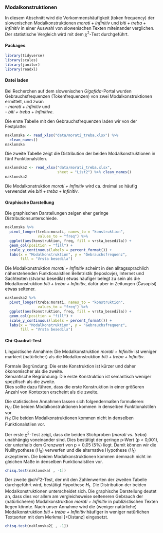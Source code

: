 ### Modalkonstruktionen 

In diesem Abschnitt wird die Vorkommenshäufigkeit (token frequency) der slowenischen Modalkonstruktionen *morati + Infinitiv* und *biti + treba + Infinitiv* in einer Auswahl von slowenischen Texten miteinander verglichen. Der statistische Vergleich wird mit dem $\chi^2$-Test durchgeführt. 

#### Packages

```r
library(tidyverse)
library(scales)
library(janitor)
library(readxl)
```

#### Datei laden

Bei Recherchen auf dem slowenischen *Gigafida*-Portal wurden Gebrauchsfrequenzen (Tokenfrequenzen) von zwei Modalkonstruktionen ermittelt, und zwar:   
- *morati + Infinitiv* und   
- *biti + treba + Infinitive*.   

Die erste Tabelle mit den Gebrauchsfrequenzen laden wir von der Festplatte: 

```r
naklonska <- read_xlsx("data/morati_treba.xlsx") %>% 
  clean_names()
naklonska
```

Die zweite Tabelle zeigt die Distribution der beiden Modalkonstruktionen in fünf Funktionalstilen.

```r
naklonska2 <- read_xlsx("data/morati_treba.xlsx", 
                        sheet = "List2") %>% clean_names()
naklonska2

```

Die Modalkonstruktion *morati + Infinitiv* wird ca. dreimal so häufig verwendet wie *biti + treba + Infinitiv*.

#### Graphische Darstellung

Die graphischen Darstellungen zeigen eher geringe Distributionsunterschiede.

```r
naklonska %>%
  pivot_longer(treba:morati, names_to = "konstruktion", 
               values_to = "freq") %>% 
  ggplot(aes(konstruktion, freq, fill = vrsta_besedila)) +
  geom_col(position = "fill") +
  scale_y_continuous(labels = percent_format()) +
  labs(x = "Modalkonstruktion", y = "Gebrauchsfrequenz", 
       fill = "Vrsta besedila")

```

Die Modalkonstruktion *morati + Infinitiv* scheint in den alltagssprachlich näherstehenden Funktionalstilen Belletristik (leposlovje), Internet und Sachtexten (stvarna besedila) etwas häufiger belegt zu sein als die Modalkonstruktion *biti + treba + Infinitiv*, dafür aber in Zeitungen (Časopisi) etwas seltener.

```r
naklonska2 %>%
  pivot_longer(treba:morati, names_to = "konstruktion", 
               values_to = "freq") %>% 
  ggplot(aes(konstruktion, freq, fill = vrsta_besedila)) +
  geom_col(position = "fill") +
  scale_y_continuous(labels = percent_format()) +
  labs(x = "Modalkonstruktion", y = "Gebrauchsfrequenz", 
       fill = "Vrsta besedila")

```

#### Chi-Quadrat-Test

Linguistische Annahme: Die Modalkonstruktion *morati + Infinitiv* ist weniger markiert (natürlicher) als die Modalkonstruktion *biti + treba + Infinitiv*.    

Formale Begründung: Die erste Konstruktion ist kürzer und daher ökonomischer als die zweite.   
Semantische Begründung: Die erste Konstruktion ist semantisch weniger spezifisch als die zweite.   
Dies sollte dazu führen, dass die erste Konstruktion in einer größeren Anzahl von Kontexten erscheint als die zweite.   

Die statistischen Annahmen lassen sich folgendermaßen formulieren:    
$H_0$: Die beiden Modalkonstruktionen kommen in denselben Funktionalstilen vor.    
$H_1$: Die beiden Modalkonstruktionen kommen nicht in denselben Funktionalstilen vor.

Der erste $\chi^2$-Test zeigt, dass die beiden Stichproben (*morati* vs. *treba*) unabhängig voneinander sind. Dies bestätigt der geringe p-Wert (p \< 0,001), der unterhalb dem Grenzwert von p = 0,05 (5%) liegt. Damit können wir die Nullhypothese ($H_0$) verwerfen und die alternative Hypothese ($H_1$) akzeptieren. Die beiden Modalkonstruktionen kommen demnach nicht im gleichen Maße in denselben Funktionalstilen vor.

```r
chisq.test(naklonska[ , -1])

```

Der zweite $@chi³2$-Test, der mit den Zahlenwerten der zweiten Tabelle durchgeführt wird, bestätigt Hypothese $H_1$. Die Distribution der beiden Modalkonstruktionen unterscheidet sich. Die graphische Darstellung deutet an, dass dies vor allem am vergleichsweise selteneren Gebrauch der (natürlicheren) Modalkonstruktion *morati + Infinitiv* in publizistischen Texten liegen könnte. Nach unser Annahme wird die (weniger natürliche) Modalkonstruktion *biti + treba + Infinitiv* häufiger in weniger natürlichen Textsorten mit dem Merkmal [+Distanz] eingesetzt.

```r
chisq.test(naklonska2[ , -1])

```

